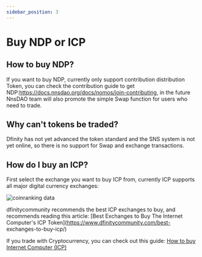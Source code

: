 ```yaml
---
sidebar_position: 3
---
```


# Buy NDP or ICP

## How to buy NDP?

If you want to buy NDP, currently only support contribution distribution Token, you can check the contribution guide to get NDP:https://docs.nnsdao.org/docs/nomos/join-contributing, in the future NnsDAO team will also promote the simple Swap function for users who need to trade.

## Why can't tokens be traded?

Dfinity has not yet advanced the token standard and the SNS system is not yet online, so there is no support for Swap and exchange transactions.

## How do I buy an ICP?

First select the exchange you want to buy ICP from, currently ICP supports all major digital currency exchanges:

![coinranking data](https://docs.icmarket.app/imgs/media/16486337629778/16486340879420.jpg)

dfinitycommunity recommends the best ICP exchanges to buy, and recommends reading this article: [Best Exchanges to Buy The Internet Computer's ICP Token](https://www.dfinitycommunity.com/best- exchanges-to-buy-icp/)

If you trade with Cryptocurrency, you can check out this guide: [How to buy Internet Computer (ICP)](https://www.binance.com/en/how-to-buy/internet-computer)
